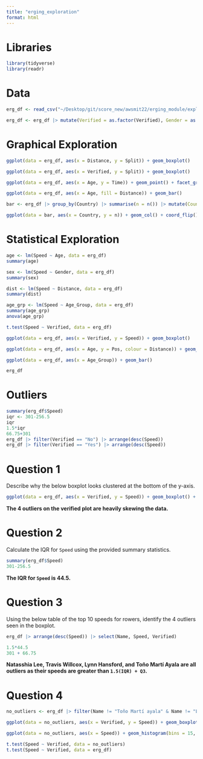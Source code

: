 ```yaml
---
title: "erging_exploration"
format: html
---
```

# Libraries

```r
library(tidyverse)
library(readr)
```

# Data

```r
erg_df <- read_csv("~/Desktop/git/score_new/awsmit22/erging_module/exploration/erg.csv")

erg_df <- erg_df |> mutate(Verified = as.factor(Verified), Gender = as.factor(Gender), Year = as.factor(Year), Distance = as.factor(Distance))
```

# Graphical Exploration

```r
ggplot(data = erg_df, aes(x = Distance, y = Split)) + geom_boxplot()
```

```r
ggplot(data = erg_df, aes(x = Verified, y = Split)) + geom_boxplot()
```

```r
ggplot(data = erg_df, aes(x = Age, y = Time)) + geom_point() + facet_grid(Gender ~Distance)
```

```r
ggplot(data = erg_df, aes(x = Age, fill = Distance)) + geom_bar()
```

```r
bar <- erg_df |> group_by(Country) |> summarise(n = n()) |> mutate(Country = fct_reorder(Country, n)) |> filter(n >= 8)

ggplot(data = bar, aes(x = Country, y = n)) + geom_col() + coord_flip() + geom_text(aes(label = n), hjust = -0.1) + theme_minimal() + labs(title = "Bar Plot of 20 Countries With The Most Rowers", y = "Number of Rowers") + theme(plot.title = element_text(hjust = 0.5))
```


# Statistical Exploration

```r
age <- lm(Speed ~ Age, data = erg_df)
summary(age)
```

```r
sex <- lm(Speed ~ Gender, data = erg_df)
summary(sex)
```

```r
dist <- lm(Speed ~ Distance, data = erg_df)
summary(dist)
```

```r
age_grp <- lm(Speed ~ Age_Group, data = erg_df)
summary(age_grp)
anova(age_grp)
```

```r
t.test(Speed ~ Verified, data = erg_df)
```

```r
ggplot(data = erg_df, aes(x = Verified, y = Speed)) + geom_boxplot()
```

```r
ggplot(data = erg_df, aes(x = Age, y = Pos, colour = Distance)) + geom_point(alpha = 0.5) + facet_wrap(~Gender) + theme_minimal()
```

```r
ggplot(data = erg_df, aes(x = Age_Group)) + geom_bar() 
```

```r
erg_df
```

# Outliers

```r
summary(erg_df$Speed)
iqr <- 301-256.5
iqr
1.5*iqr
66.75+301
erg_df |> filter(Verified == "No") |> arrange(desc(Speed))
erg_df |> filter(Verified == "Yes") |> arrange(desc(Speed))
```

# Question 1

Describe why the below boxplot looks clustered at the bottom of the y-axis. 

```r
ggplot(data = erg_df, aes(x = Verified, y = Speed)) + geom_boxplot() + theme_minimal() + labs(title = "Side-by-Side Boxplots of Speed for Verified and Non-Verified Pieces") + theme(plot.title = element_text(hjust = 0.5))
```

**The 4 outliers on the verified plot are heavily skewing the data.**

# Question 2

Calculate the IQR for `Speed` using the provided summary statistics.

```r
summary(erg_df$Speed)
301-256.5
```

**The IQR for `Speed` is 44.5.**

# Question 3

Using the below table of the top 10 speeds for rowers, identify the 4 outliers seen in the boxplot.

```r
erg_df |> arrange(desc(Speed)) |> select(Name, Speed, Verified)

1.5*44.5
301 + 66.75
```

**Natasshia Lee, Travis Willcox, Lynn Hansford, and Toño Martí Ayala are all outliers as their speeds are greater than `1.5(IQR) + Q3`.**

# Question 4

```r
no_outliers <- erg_df |> filter(Name != "Toño Martí ayala" & Name != "Lynn Hansford" & Name != "Travis Willcox" & Name != "Natasshia Lee")

ggplot(data = no_outliers, aes(x = Verified, y = Speed)) + geom_boxplot() + theme_minimal() + labs(title = "Side-by-Side Boxplots of Speed for Verified and Non-Verified Pieces") + theme(plot.title = element_text(hjust = 0.5))

ggplot(data = no_outliers, aes(x = Speed)) + geom_histogram(bins = 15, fill = "lightblue", colour = "black")

t.test(Speed ~ Verified, data = no_outliers)
t.test(Speed ~ Verified, data = erg_df)
```



